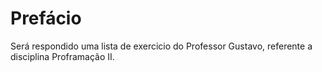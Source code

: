 # Prefácio {.unnumbered}

Será respondido uma lista de exercicio do Professor Gustavo, referente a disciplina Proframação II.

